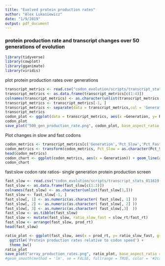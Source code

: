 ```yaml
---
title: "Evolved protein production rates"
author: "Alex Lukasiewicz"
date: "1/9/2019"
output: pdf_document
---
```

### protein production rate and transcript changes over 50 generations of evolution

```r
library(tidyverse)
library(cowplot)
library(gganimate)
library(viridis)
```

plot protein production rates over generations 
```r
transcript_metrics <- read.csv("codon_evolution/scripts/transcript_stats.csv", header = FALSE)
transcript_metrics <- as.data.frame(transcript_metrics[c(1:4)])
colnames(transcript_metrics) <- as.character(unlist(transcript_metrics[1,]))
transcript_metrics <- transcript_metrics[-1, ]
transcript_metrics <- separate(data = transcript_metrics,col = 'Generation',into = 'Generation',sep = '_')
transcript_metrics
codon_plot <- ggplot(data = transcript_metrics, aes(x =Generation, y= Rate, group = 1)) + geom_line(color='blue') + ggtitle("Protein production rate over 500 generations")
codon_plot
save_plot("500_gen_production_rate.png", codon_plot, base_aspect_ratio = 1.3)
```

Plot changes in slow and fast codons

```r
codon_metrics <- transcript_metrics[c('Generation','Pct_Slow','Pct_Fast')]
codon_metrics <- transform(codon_metrics, Pct_Slow = as.character(Pct_Slow), Pct_Fast = as.character(Pct_Fast))
head(codon_metrics)
codon_chart <- ggplot(codon_metrics, aes(x = Generation)) + geom_line(aes(y = Pct_Slow, group = 1), color = 'red') + geom_line(aes(y=Pct_Fast, group = 1), color = 'green') + ylab('% of transcript') + xlab('Generations') + ggtitle('Overall changes in codon % over 500 generations')
codon_chart
```

fast:slow codon rate ratios- single generation protein production screen

```r
fast_slow <- read.csv("codon_evolution/scripts/transcript_stats_011619.csv", header = FALSE)
fast_slow <- as.data.frame(fast_slow[c(1:3)])
colnames(fast_slow) <- as.character(unlist(fast_slow[1,]))
fast_slow <- fast_slow[-1, ]
fast_slow[, 1] <- as.numeric(as.character( fast_slow[, 1] ))
fast_slow[, 2] <- as.numeric(as.character( fast_slow[, 2] ))
fast_slow[, 3] <- as.numeric(as.character( fast_slow[,3]  ))
fast_slow <- as.tibble(fast_slow)
fast_slow <- mutate(fast_slow, ratio_slow_fast = slow_rt/fast_rt)
fast_slow <- arrange(fast_slow, prod_rt)
head(fast_slow)

ratio_plot <- ggplot(fast_slow, aes(x = prod_rt, y= ratio_slow_fast, group = 1)) + geom_point(aes(colour = prod_rt)) + scale_color_viridis() + ylab('ratio of slow to fast codon speed') + xlab('production rate') + theme(legend.position = 'none') +
  ggtitle('Protein production rates relative to codon speed') +
  theme_bw()
ratio_plot
save_plot("array_production_rates.png", ratio_plot, base_aspect_ratio = 1.3)
#geom_smooth(method = 'lm', se = FALSE, fullrange = TRUE, color = '#2ca25f')
```
